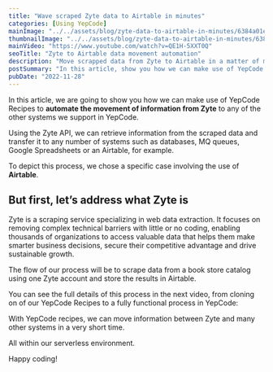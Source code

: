 ```yaml
---
title: "Wave scraped Zyte data to Airtable in minutes"
categories: [Using YepCode]
mainImage: "../../assets/blog/zyte-data-to-airtable-in-minutes/6384a01e95e14641812c7fbc_Zyte-to-airtable-OGG.webp"
thumbnailImage: "../../assets/blog/zyte-data-to-airtable-in-minutes/6384a14b8c4856ecdcb096f3_Zyte-to-airtable-Miniatura.webp"
mainVideo: "https://www.youtube.com/watch?v=QE1H-5XXT0Q"
seoTitle: "Zyte to Airtable data movement automation"
description: "Move scrapped data from Zyte to Airtable in a matter of minutes creating a process that connects both API's"
postSummary: "In this article, show you how we can make use of YepCode Recipes to automate the movement of scrapped information using Zyte to any of the other systems we support in YepCode."
pubDate: "2022-11-28"
---
```


In this article, we are going to show you how we can make use of YepCode Recipes to **automate the movement of information from Zyte** to any of the other systems we support in YepCode.

Using the Zyte API, we can retrieve information from the scraped data and transfer it to any number of systems such as databases, MQ queues, Google Spreadsheets or an Airtable, for example.

To depict this process, we chose a specific case involving the use of **Airtable**.

## But first, let’s address what Zyte is

Zyte is a scraping service specializing in web data extraction. It focuses on removing complex technical barriers with little or no coding, enabling thousands of organizations to access valuable data that helps them make smarter business decisions, secure their competitive advantage and drive sustainable growth.

The flow of our process will be to scrape data from a book store catalog using one Zyte account and store the results in Airtable.

You can see the full details of this process in the next video, from cloning on of our YepCode Recipes to a fully functional process in YepCode:

With YepCode recipes, we can move information between Zyte and many other systems in a very short time.

All within our serverless environment.

Happy coding!

